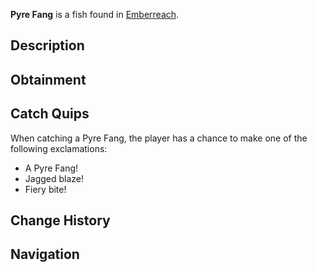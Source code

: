 {{FishInfobox
|image          = Pyre Fang.png
|rarity         = Common
|sea            = Second Sea
|location       = [[Emberreach]]
|sublocation    = 
|sources        = Fishing Rod
|radar_location = 
|prog_speed     = +12
|xp             = 18
|weather        = Foggy
|time           = Day
|season         = Autumn
|bait           = Worm
|base_weight    = 24
|base_value     = 37
|weight_range   = 12
|base_chance    = 108
|base_resil     = 78
}}
'''Pyre Fang''' is a {{Rarity|Common}} fish found in [[Emberreach]].

== Description ==
{{Description|A rugged fish, its fins sharp and tinged with embers.|Bestiary Entry}}

== Obtainment ==
{{Description|It lurks where the haze fuels the daylight’s glow.|Bestiary Hint}}
{{Fish Availability|
Emberreach/Freshwater Pond
|top_rods      = 
Lucky Rod\680293.19\221604.98;
Fischer's Rod\632110.52\268766.61;
Fast Rod\630864.54\267464.6;
Plastic Rod\630120\267832.23;
Candy Cane Rod\628395.55\266512.03;
Free Spirit Rod\589240.7\0;
Verdant Shear Rod\531495.79\44245.13;
Blazebringer Rod\504081.18\37275.01;
Trident Rod\435304.76\31225.68;
Ethereal Prism Rod\398502.85\29507.16;
Seraphic Rod\385757.2\25740.51;
Rod Of The Exalted One\376793.35\24846.36;
No-Life Rod\371984.11\36438.66;
Rod Of The Forgotten Fang\370346.34\24852.12;
Rod Of The Depths\361768.28\33852.06;
Challenger's Rod\355878.66\35800.99;
Steady Rod\345623.67\26542.26;
Volcanic Rod\340402.78\28769.93;
Zeus Rod\339518.65\28692.36;
Depthseeker Rod\339160.5\26197.85;
Avalanche Rod\337002.48\26067.84
|recommended   = Free Spirit Rod
}}

== Catch Quips ==
When catching a Pyre Fang, the player has a chance to make one of the following exclamations:
* A Pyre Fang!
* Jagged blaze!
* Fiery bite!

== Change History ==
{{Change History|{{subst:Current Version}}}}

== Navigation ==
{{Fish Navbox|Emberreach}}